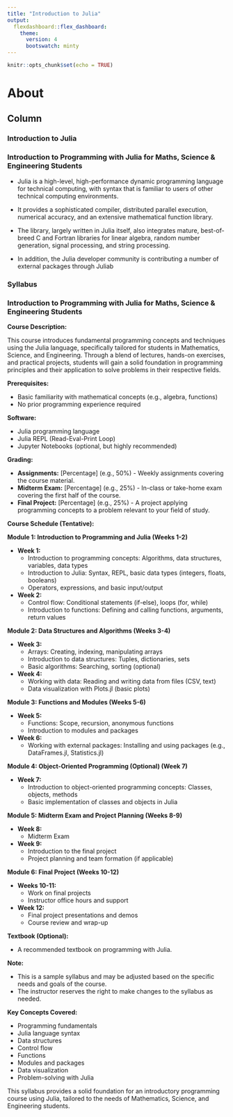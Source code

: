```yaml
---
title: "Introduction to Julia"
output:
  flexdashboard::flex_dashboard:
    theme: 
      version: 4
      bootswatch: minty
---
```


```r
knitr::opts_chunk$set(echo = TRUE)

```


About {data-navmenu="About"}
=====================================

Column {.tabset}
--------------------

### Introduction to Julia

<h3> Introduction to Programming with Julia for Maths, Science & Engineering Students</h3>

- Julia is a high-level, high-performance dynamic programming language for technical computing, with syntax that is familiar to users of other technical computing environments. 
- It provides a sophisticated compiler, distributed parallel execution, numerical accuracy, and an extensive mathematical function library.

- The library, largely written in Julia itself, also integrates mature, best-of-breed C and Fortran libraries for linear algebra, random number generation, signal processing, and string processing. 
- In addition, the Julia developer community is contributing a number of external packages through Juliab

### Syllabus

<h3> Introduction to Programming with Julia for Maths, Science & Engineering Students</h3>


**Course Description:**

This course introduces fundamental programming concepts and techniques using the Julia language, specifically tailored for students in Mathematics, Science, and Engineering. Through a blend of lectures, hands-on exercises, and practical projects, students will gain a solid foundation in programming principles and their application to solve problems in their respective fields.

**Prerequisites:**

* Basic familiarity with mathematical concepts (e.g., algebra, functions)
* No prior programming experience required

**Software:**

* Julia programming language
* Julia REPL (Read-Eval-Print Loop)
* Jupyter Notebooks (optional, but highly recommended)

**Grading:**

* **Assignments:** [Percentage] (e.g., 50%) - Weekly assignments covering the course material.
* **Midterm Exam:** [Percentage] (e.g., 25%) - In-class or take-home exam covering the first half of the course.
* **Final Project:** [Percentage] (e.g., 25%) - A project applying programming concepts to a problem relevant to your field of study.

**Course Schedule (Tentative):**

**Module 1: Introduction to Programming and Julia (Weeks 1-2)**

* **Week 1:**
    * Introduction to programming concepts: Algorithms, data structures, variables, data types
    * Introduction to Julia: Syntax, REPL, basic data types (integers, floats, booleans)
    * Operators, expressions, and basic input/output
* **Week 2:**
    * Control flow: Conditional statements (if-else), loops (for, while)
    * Introduction to functions: Defining and calling functions, arguments, return values

**Module 2: Data Structures and Algorithms (Weeks 3-4)**

* **Week 3:** 
    * Arrays: Creating, indexing, manipulating arrays
    * Introduction to data structures: Tuples, dictionaries, sets
    * Basic algorithms: Searching, sorting (optional)
* **Week 4:** 
    * Working with data: Reading and writing data from files (CSV, text)
    * Data visualization with Plots.jl (basic plots)

**Module 3: Functions and Modules (Weeks 5-6)**

* **Week 5:** 
    * Functions: Scope, recursion, anonymous functions
    * Introduction to modules and packages
* **Week 6:** 
    * Working with external packages: Installing and using packages (e.g., DataFrames.jl, Statistics.jl)

**Module 4: Object-Oriented Programming (Optional) (Week 7)**

* **Week 7:** 
    * Introduction to object-oriented programming concepts: Classes, objects, methods
    * Basic implementation of classes and objects in Julia

**Module 5: Midterm Exam and Project Planning (Weeks 8-9)**

* **Week 8:** 
    * Midterm Exam
* **Week 9:** 
    * Introduction to the final project
    * Project planning and team formation (if applicable)

**Module 6: Final Project (Weeks 10-12)**

* **Weeks 10-11:** 
    * Work on final projects
    * Instructor office hours and support
* **Week 12:** 
    * Final project presentations and demos
    * Course review and wrap-up

**Textbook (Optional):**

* A recommended textbook on programming with Julia.

**Note:**

* This is a sample syllabus and may be adjusted based on the specific needs and goals of the course.
* The instructor reserves the right to make changes to the syllabus as needed.

**Key Concepts Covered:**

* Programming fundamentals
* Julia language syntax
* Data structures
* Control flow
* Functions
* Modules and packages
* Data visualization
* Problem-solving with Julia

This syllabus provides a solid foundation for an introductory programming course using Julia, tailored to the needs of Mathematics, Science, and Engineering students. 

